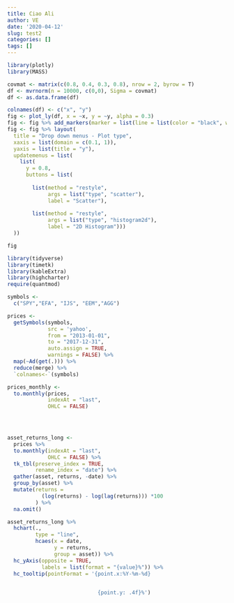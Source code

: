 ```yaml
---
title: Ciao Ali
author: VE
date: '2020-04-12'
slug: test2
categories: []
tags: []
---
```


```r
library(plotly)
library(MASS)

covmat <- matrix(c(0.8, 0.4, 0.3, 0.8), nrow = 2, byrow = T)
df <- mvrnorm(n = 10000, c(0,0), Sigma = covmat)
df <- as.data.frame(df)

colnames(df) <- c("x", "y")
fig <- plot_ly(df, x = ~x, y = ~y, alpha = 0.3)
fig <- fig %>% add_markers(marker = list(line = list(color = "black", width = 1)))
fig <- fig %>% layout(
  title = "Drop down menus - Plot type",
  xaxis = list(domain = c(0.1, 1)),
  yaxis = list(title = "y"),
  updatemenus = list(
    list(
      y = 0.8,
      buttons = list(
        
        list(method = "restyle",
             args = list("type", "scatter"),
             label = "Scatter"),
        
        list(method = "restyle",
             args = list("type", "histogram2d"),
             label = "2D Histogram")))
  ))

fig

```

```r
library(tidyverse)
library(timetk)
library(kableExtra)
library(highcharter)
require(quantmod)
```

```r
symbols <- 
  c("SPY","EFA", "IJS", "EEM","AGG")

prices <- 
  getSymbols(symbols, 
             src = 'yahoo', 
             from = "2013-01-01",
             to = "2017-12-31",
             auto.assign = TRUE, 
             warnings = FALSE) %>% 
  map(~Ad(get(.))) %>%
  reduce(merge) %>% 
  `colnames<-`(symbols)

prices_monthly <- 
  to.monthly(prices, 
             indexAt = "last", 
             OHLC = FALSE)


  

asset_returns_long <-  
  prices %>% 
  to.monthly(indexAt = "last", 
             OHLC = FALSE) %>% 
  tk_tbl(preserve_index = TRUE, 
         rename_index = "date") %>%
  gather(asset, returns, -date) %>% 
  group_by(asset) %>%  
  mutate(returns = 
           (log(returns) - log(lag(returns))) *100
         ) %>% 
  na.omit()
```

```r
asset_returns_long %>% 
  hchart(., 
         type = "line", 
         hcaes(x = date, 
               y = returns, 
               group = asset)) %>% 
  hc_yAxis(opposite = TRUE,
           labels = list(format = "{value}%")) %>% 
  hc_tooltip(pointFormat = '{point.x:%Y-%m-%d}
                             

                             {point.y: .4f}%')
```



